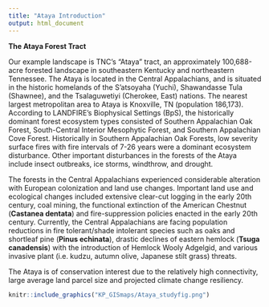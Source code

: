 ```yaml
---
title: "Ataya Introduction"
output: html_document
---
```


**The Ataya Forest Tract**

Our example landscape is TNC's "Ataya" tract, an approximately 100,688-acre forested landscape in southeastern Kentucky and northeastern Tennessee. The Ataya is located in the Central Appalachians, and is situated in the historic homelands of the S'atsoyaha (Yuchi), Shawandasse Tula (Shawnee), and the Tsalaguwetiyi (Cherokee, East) nations. The nearest largest metropolitan area to Ataya is Knoxville, TN (population 186,173). According to LANDFIRE's Biophysical Settings (BpS), the historically dominant forest ecosystem types consisted of Southern Appalachian Oak Forest, South-Central Interior Mesophytic Forest, and Southern Appalachian Cove Forest. Historically in Southern Appalachian Oak Forests, low severity surface fires with fire intervals of 7-26 years were a dominant ecosystem disturbance. Other important disturbances in the forests of the Ataya include insect outbreaks, ice storms, windthrow, and drought. 

The forests in the Central Appalachians experienced considerable alteration with European colonization and land use changes. Important land use and ecological changes included extensive clear-cut logging in the early 20th century, coal mining, the functional extinction of the American Chestnut (**Castanea dentata**) and fire-suppression policies enacted in the early 20th century. Currently, the Central Appalachians are facing population reductions in fire tolerant/shade intolerant species such as oaks and shortleaf pine (**Pinus echinata**), drastic declines of eastern hemlock (**Tsuga canadensis**) with the introduction of Hemlock Wooly Adgelgid, and various invasive plant (i.e. kudzu, autumn olive, Japanese stilt grass) threats.  

The Ataya is of conservation interest due to the relatively high connectivity, large average land parcel size and projected climate change resiliency.

```r
knitr::include_graphics("KP_GISmaps/Ataya_studyfig.png")

```
